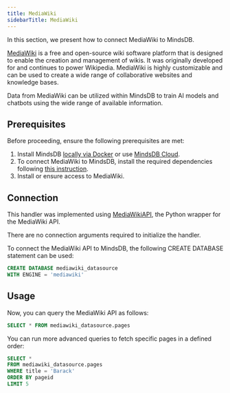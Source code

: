 ```yaml
---
title: MediaWiki
sidebarTitle: MediaWiki
---
```


In this section, we present how to connect MediaWiki to MindsDB.

[MediaWiki](https://www.mediawiki.org/wiki/MediaWiki) is a free and open-source wiki software platform that is designed to enable the creation and management of wikis. It was originally developed for and continues to power Wikipedia. MediaWiki is highly customizable and can be used to create a wide range of collaborative websites and knowledge bases.

Data from MediaWiki can be utilized within MindsDB to train AI models and chatbots using the wide range of available information.

## Prerequisites

Before proceeding, ensure the following prerequisites are met:

1. Install MindsDB [locally via Docker](https://docs.mindsdb.com/setup/self-hosted/docker) or use [MindsDB Cloud](https://cloud.mindsdb.com/).
2. To connect MediaWiki to MindsDB, install the required dependencies following [this instruction](/setup/self-hosted/docker#install-dependencies).
3. Install or ensure access to MediaWiki.

## Connection

This handler was implemented using [MediaWikiAPI](https://github.com/lehinevych/MediaWikiAPI), the Python wrapper for the MediaWiki API.

There are no connection arguments required to initialize the handler.

To connect the MediaWiki API to MindsDB, the following CREATE DATABASE statement can be used:

```sql
CREATE DATABASE mediawiki_datasource
WITH ENGINE = 'mediawiki'
```

## Usage

Now, you can query the MediaWiki API as follows:

```sql
SELECT * FROM mediawiki_datasource.pages
```

You can run more advanced queries to fetch specific pages in a defined order:

```sql
SELECT *
FROM mediawiki_datasource.pages
WHERE title = 'Barack'
ORDER BY pageid
LIMIT 5
```